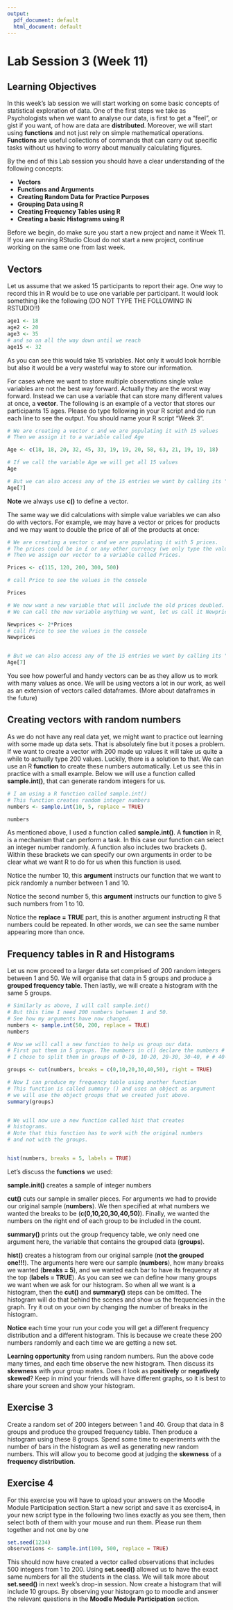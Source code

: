 ```yaml
---
output:
  pdf_document: default
  html_document: default
---
```

# Lab Session 3 (Week 11) {-}

## Learning Objectives


In this week's lab session we will start working on some basic concepts of statistical exploration of data. One of the first steps we take as Psychologists when we want to analyse our data, is first to get a "feel", or gist if you want, of how are data are **distributed**. Moreover, we will start using **functions** and not just rely on simple mathematical operations. **Functions** are useful collections of commands that can carry out specific tasks without us having to worry about manually calculating figures.

By the end of this Lab session you should have a clear understanding of the following concepts:

* **Vectors** 
* **Functions and Arguments**
* **Creating Random Data for Practice Purposes** 
* **Grouping Data using R** 
* **Creating Frequency Tables using R** 
* **Creating a basic Histograms using R**

Before we begin, do make sure you start a new project and name it Week 11. If you are running RStudio Cloud do not start a new project, continue working on the same one from last week.


## Vectors

Let us assume that we asked 15 participants to report their age. One way to record this in R would be to use one variable per participant. It would look something like the following (DO NOT TYPE THE FOLLOWING IN RSTUDIO!!)

```r
age1 <- 18
age2 <- 20
age3 <- 35
# and so on all the way down until we reach
age15 <- 32
```

As you can see this would take 15 variables. Not only it would look horrible but also it would be a very wasteful way to store our information.  

For cases where we want to store multiple observations single value variables are not the best way forward. Actually they are the worst way forward. Instead we can use a variable that can store many different values at once, a **vector**. The following is an example of a vector that stores our participants 15 ages. Please do type following in your R script and do run each line to see the output. You should name your R script "Week 3".

```r
# We are creating a vector c and we are populating it with 15 values
# Then we assign it to a variable called Age

Age <- c(18, 18, 20, 32, 45, 33, 19, 19, 20, 58, 63, 21, 19, 19, 18)

# If we call the variable Age we will get all 15 values
Age

# But we can also access any of the 15 entries we want by calling its "location"
Age[7]
```  

**Note** we always use **c()** to define a vector.  

The same way we did calculations with simple value variables we can also do with vectors. For example, we may have a vector or prices for products and we may want to double the price of all of the products at once:

```r
# We are creating a vector c and we are populating it with 5 prices.
# The prices could be in £ or any other currency (we only type the value in).
# Then we assign our vector to a variable called Prices.

Prices <- c(115, 120, 200, 300, 500)

# call Price to see the values in the console

Prices

# We now want a new variable that will include the old prices doubled.
# We can call the new variable anything we want, let us call it Newprices

Newprices <- 2*Prices
# call Price to see the values in the console
Newprices


# But we can also access any of the 15 entries we want by calling its "location"
Age[7]
```  

You see how powerful and handy vectors can be as they allow us to work with many values as once. We will be using vectors a lot in our work, as well as an extension of vectors called dataframes. (More about dataframes in the future)

## Creating vectors with random numbers

As we do not have any real data yet, we might want to practice out learning with some made up data sets. That is absolutely fine but it poses a problem. If we want to create a vector with 200 made up values it will take us quite a while to actually type 200 values. Luckily, there is a solution to that. We can use an R **function** to create these numbers automatically. Let us see this in practice with a small example. Below we will use a function called **sample.int()**, that can generate random integers for us.
 
```r

# I am using a R function called sample.int()
# This function creates random integer numbers
numbers <- sample.int(10, 5, replace = TRUE)

numbers

```

As mentioned above, I used a function called **sample.int()**. A **function** in R, is a mechanism that can perform a task. In this case our function can select an integer number randomly. A function also includes two brackets (). Within these brackets we can specify our own arguments in order to be clear what we want R to do for us when this function is used.   

Notice the number 10, this **argument** instructs our function that we want to pick randomly a number between 1 and 10.  

Notice the second number 5, this **argument** instructs our function to give 5 such numbers from 1 to 10.  

Notice the **replace = TRUE** part, this is another argument instructing R that numbers could be repeated. In other words, we can see the same number appearing more than once.


## Frequency tables in R and Histograms

Let us now proceed to a larger data set comprised of 200 random integers between 1 and 50. We will organise that data in 5 groups and produce a **grouped frequency table**. Then lastly, we will create a histogram with the same 5 groups.

```r
# Similarly as above, I will call sample.int()
# But this time I need 200 numbers between 1 and 50.
# See how my arguments have now changed.
numbers <- sample.int(50, 200, replace = TRUE)
numbers

# Now we will call a new function to help us group our data.
# First put them in 5 groups. The numbers in c() declare the numbers # that define each group. Because I generated numbers from 1 to 50
# I chose to split them in groups of 0-10, 10-20, 20-30, 30-40, # # 40-50

groups <- cut(numbers, breaks = c(0,10,20,30,40,50), right = TRUE)

# Now I can produce my frequency table using another function
# This function is called summary () and uses an object as argument
# we will use the object groups that we created just above.
summary(groups)


# We will now use a new function called hist that creates  
# histograms.
# Note that this function has to work with the original numbers
# and not with the groups.


hist(numbers, breaks = 5, labels = TRUE)
```

Let's discuss the **functions** we used:  

**sample.init()** creates a sample of integer numbers  

**cut()** cuts our sample in smaller pieces. For arguments we had to provide our original sample (**numbers**). We then specified at what numbers we wanted the breaks to be (**c(0,10,20,30,40,50)**). Finally, we wanted the numbers on the right end of each group to be included in the count.  

**summary()** prints out the group frequency table, we only need one argument here, the variable that contains the grouped data (**groups**).  

**hist()** creates a histogram from our original sample (**not the grouped one!!!**). The arguments here were our sample (**numbers**), how many breaks we wanted (**breaks = 5**), and we wanted each bar to have its frequency at the top (**labels = TRUE**). As you can see we can define how many groups we want when we ask for our histogram. So when all we want is a histogram, then the **cut()** and **summary()** steps can be omitted. The histogram will do that behind the scenes and show us the frequencies in the graph. Try it out on your own by changing the number of breaks in the histogram.



**Notice** each time your run your code you will get a different frequency distribution and a different histogram. This is because we create these 200 numbers randomly and each time we are getting a new set.

**Learning opportunity** from using random numbers. Run the above code many times, and each time observe the new histogram. Then discuss its **skewness** with your group mates. Does it look as **positively** or **negatively** **skewed**? Keep in mind your friends will have different graphs, so it is best to share your screen and show your histogram.


## Exercise 3 

Create a random set of 200 integers between 1 and 40. Group that data in 8 groups and produce the grouped frequency table. Then produce a histogram using these 8 groups. Spend some time to experiments with the number of bars in the histogram as well as generating new random numbers. This will allow you to become good at judging the **skewness** of a **frequency  distribution**. 

## Exercise 4
For this exercise you will have to upload your answers on the Moodle Module Participation section.Start a new script and save it as exercise4, in your new script type in the following two lines exactly as you see them, then select both of them with your mouse and run them. Please run them together and not one by one

 
```r
set.seed(1234)
observations <- sample.int(100, 500, replace = TRUE)
```

This should now have created a vector called observations that includes 500 integers from 1 to 200. Using **set.seed()** allowed us to have the exact same numbers for all the students in the class. We will talk more about **set.seed()** in next week's drop-in session. Now create a histogram that will include 10 groups. By observing your histogram go to moodle and answer the relevant questions in the **Moodle Module Participation** section.




